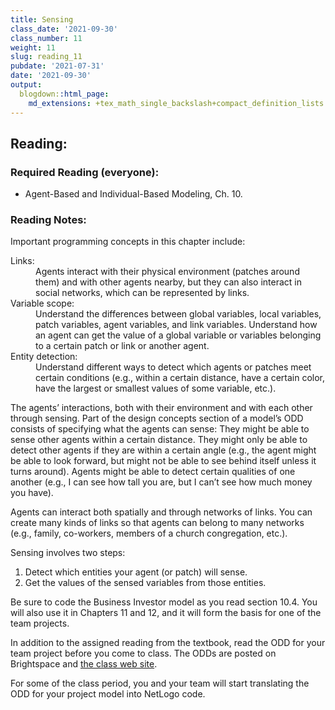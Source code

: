```yaml
---
title: Sensing
class_date: '2021-09-30'
class_number: 11
weight: 11
slug: reading_11
pubdate: '2021-07-31'
date: '2021-09-30'
output:
  blogdown::html_page:
    md_extensions: +tex_math_single_backslash+compact_definition_lists
---
```

## Reading:

### Required Reading (everyone):

* Agent-Based and Individual-Based Modeling, Ch. 10.

### Reading Notes:

Important programming concepts in this chapter include:

Links:
  ~ Agents interact with their physical environment (patches around them) and with other agents nearby, but they can also interact in social networks, which can be represented by links.
    
Variable scope: 
  ~ Understand the differences between global variables, local variables, patch variables, agent variables, and link variables. Understand how an agent can get the value of a global variable or variables belonging to a certain patch or link or another agent.

Entity detection:
  ~ Understand different ways to detect which agents or patches meet certain conditions (e.g., within a certain distance, have a certain color, have the largest or smallest values of some variable, etc.).

The agents' interactions, both with their environment and with each other through sensing. Part of the design concepts section of a model's ODD consists of specifying what the agents can sense: They might be able to sense other agents within a certain distance. They might only be able to detect other agents if they are within a certain angle (e.g., the agent might be able to look forward, but might not be able to see behind itself unless it turns around). Agents might be able to detect certain qualities of one another (e.g., I can see how tall you are, but I can't see how much money you have).

Agents can interact both spatially and through networks of links. You can create many kinds of links so that agents can belong to many networks (e.g., family, co-workers, members of a church congregation, etc.).

Sensing involves two steps:

1. Detect which entities your agent (or patch) will sense.
1. Get the values of the sensed variables from those entities.

Be sure to code the Business Investor model as you read section 10.4. You will also use it in Chapters 11 and 12, and it will form the basis for one of the team projects.

In addition to the assigned reading from the textbook, read the ODD for your team project before you come to class. The ODDs are posted on Brightspace and [the class web site](https://ees4760.jgilligan.org/projects/).

For some of the class period, you and your team will start translating the ODD for your project model into NetLogo code.
